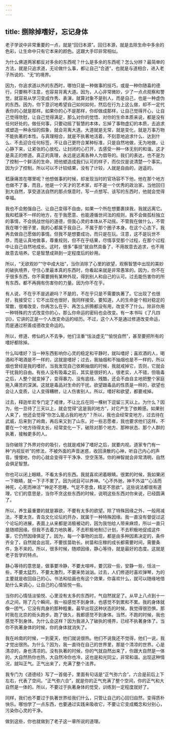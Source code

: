 ```yaml
---
---
---
```

title: 捌除掉嗜好，忘记身体
---




老子学说中非常重要的一点，就是“回归本源”。回归本源，就是去除生命中多余的色彩，让生命中只有它本来的颜色。这跟大手印非常相似。

为什么佛道两家都反对多余的东西呢？什么是多余的东西呢？怎么分辨？最简单的方法，就是只追求道，无论做什么事，都让自己“合道”，也就是与道相合，进入老子所说的、“无”的境界。

因为，你追求道以外的东西时，哪怕只是一种做事的技巧，或是一种你随喜的德行，只要稍不注意，也容易背离大道。因为，人心非常微妙，少了一点点观察和警觉，就容易从学习变成作秀、表演，就算对象不是别人，而是自己，也是一种虚伪的东西。因为，你下意识地希望自己如何如何，然后在行为上这么做，却不一定代表你的心就是那样。如果你的心不是那样，你却做成那样，让自己觉得开心，让自己觉得欣慰，让自己觉得满足，那么对你的觉悟、对你的生命本质来说，都是没有任何好处的。做任何事，只要动摇了智慧的本体，忘掉了事物虚幻的本质，去追求或塑造一种永恒的假象，就会背离大道。大道就是无常，就是变化，就是万事万物不能执著的本性。与真理相合，就是不执著地活着，不刻意地追求什么、达到什么、不去迎合任何标签，不让自己更符合某种标准，只是自然地做，无为地做，让心静下来，让紧张的心放松，让封闭的心打开，去感受一种一体无别的和谐。这才是真正的修道。真正的真理，永远是远离各种人为倡导的。我们的表达，也不是为了控制一个鲜活的生命，把他塑造成我们认可的样子，而仅仅是说清楚一个事实。因为少了控制，所以可以不计较结果，没有了计较，人就是自由的，逍遥的。

嵇康痛苦在哪里呢？他想做事的时候，却发现当时的官场容不下他，他在那个地方也做不了事，而且，他是一个天才的艺术家，却不是一个优秀的政治家。当他回归到大自然，享受道法自然的那点惬意时，写一点想写、该写的东西时，他就会觉得幸福。

我也不会勉强自己、让自己变得不自由，如果一个所在想要裹挟我，我就远离它。我和嵇康不一样的地方，在于我愿意、也能遵循世间法的规则，我不会做孤标独立的事情，不会挑战世俗的道德，但我心灵的本体从不动摇。不管我在做什么，不管我在哪个圈子里，我的心都属于我自己，不属于那个圈子本身。在这个心态下，我再去做自己愿做的事情。但我不是想要成功，而只是在玩。注意，这不是玩世不恭，而是认真地做事，尊重规则，但不在乎结果，尽情享受那个过程，在那个过程中让自己自然地成长。这时，很多“事技”就自然具备了，不用故意去追求，也不用故意去培养。它是智慧成熟到一定程度后的妙用。

所以，“无欲观妙”“守中成大拙”，当你消除了心里的欲望，观察智慧中出现的美妙的破执境界，守住心里最本真的东西时，你看起来就是非常愚笨的。因为，你不在乎很多东西，你不需要拥有某种外现，得到别人和自己的认可。过去能伤害你的所有东西，都不再拥有伤害你的力量。因为你不在乎。

有人说，不在乎不是逃避吗？不是的，不在乎只是不需要执著了。它出现了也很好，我接受它；它不出现也很好，我同样接受。要知道，人的生命是个相对稳定的常数，很难改变，你再怎么在乎、再怎么折腾都没有用，改变不了什么。除非你用一种特殊的方式改变你的心，那么你命运的密码也会改变。有一本书叫《了凡四训》，它讲的正是一个人改变命运的经历。不过，这个人不是通过修道改变命运，而是通过积善成德改变命运的。

所以，修道、修仙的人不去争，他们注重“恬淡虚无”“愉悦自然”，甚至要把所有的嗜好都除掉。

什么叫嗜好？当一种东西影响你心灵的稳定和平静时，就叫嗜好；喜欢酒的人，喝酒和不喝酒是不一样的，这就是嗜好；过去，我抽烟和不抽烟也是不一样的，所以烟也曾经是我的嗜好。当我发现自己依赖抽烟的时候，我就戒掉它，否则，它就会干扰我的自由。有些人没有吸毒之前，其实是很好的人，很老实，人不错，但吸毒之后，人整个就变掉了，变得暴力、没有底线、残酷，还会不由自主地把整个家庭拖入痛苦的深渊。这就是毒品对生命的干扰。欲望跟毒品的性质是一样的，欲望也会让人变质，让人变得糟糕，让人伤害别人。所以，嗜好和欲望，都要戒掉。

过去，释迦牟尼专门定了戒律，不让比丘在同一棵树下逗留三天以上。为什么？因为，他一旦待了三天以上，就会觉得“这是我的地方”，对它产生了依赖感。如果别人来了，他还会觉得“你怎么能占我的地方”？所以，我也会经常变地方，过去待在武威，后来到了岭南，再后来又到了山东。对一些志愿者，我也要求他们这样。不要在一个地方待得太长，经常变化一下，破除对那个地方、那种状态、那个人群的执著，接触更多的人。

当你破除了外界对你的吸引，也就是戒掉了嗜好之后，就要内视。道家专门有一种“内视反听”的修法，不被外面的声音迷惑，收回涣散的心神，听自己内心的声音。慢慢地，你的心就会变得干干净净、空空荡荡，你的神智就会非常清明，自然会俱足智慧。

你也可以闭上眼睛，不看太多的东西。我就喜欢闭着眼睛。很累的时候，我如果闭一下眼睛，就一下子不累了。因为闭目可以养神。“心不外驰，神不外溢”“心活而神死，心死而神活”“神足不思睡，气足不思食，精足不思欲”。这些说法都很有道理，它们的意思是，当你不贪这些东西的时候，说明这些东西对你来说，已经圆满了。

所以，养生最重要的就是寡欲，不要有太多的欲望。除了特殊因缘之外，一般用减法，不要太贪。青岛文化论坛的开办，就属于一种特殊因缘。我一直没有督促过这个论坛的进展，表面上从来都是消极被动的，因为我怕给人带来麻烦，所以一直只是随顺因缘。但我不去着力地执著，不去积极地制订计划，不去积极地促成这件事，它仍然因缘俱足了。因为，每一个事物的出现，都是由多种因素决定的，条件齐全了，自然就会出现，不要拔苗助长。树苗和庄稼的成长都需要时间，需要条件，急不来的。所以，很多时候，随顺因缘，静心等待，就是最好的态度。这就是老子哲学的特点。

静心等待的意思是，做事要冷静，不要太喧哗，要沉寂一些，安静一些，恬淡一些，不要太猛烈，不要太激烈，不要来势汹汹。过去，人们修道时喜欢弹琴，为的主要就是收回自己的心。书法和绘画也有这个效果，你喜欢什么，就可以随缘地借助什么来调心，让自己的心情愉悦一些。

当你的心情恬淡愉悦、心里没有太多的东西时，气自然就足了。从早上八点到十一点之间，除了几个瞬间，我一般感觉不到身体，也感觉不到累和不累。我的身体就像一团气，它没有肉身的那种粗重。最早出现这种状态的时候，我觉得很恐惧，那时我在北京的街头跑步。跑了很久，我都感觉不到身体。当然，不跑的时候，我也感觉不到身体。为什么会这样？因为我进入了破执的境界，已经不执著身体了。当你不执著身体的时候，你的身体就消失了。

我在岭南的时候，一到夏天，他们就说很热。他们不说我还不觉得，他们一说，我才觉出很热。为什么？因为，我一直待在自己的世界里，那是个清凉的世界。心是清凉的，身也清凉的。没有执著的时候，你的气就自然出来了，你跟大自然是一体的，大自然热你也热，大自然冷你也冷，这也是和光同尘，非常和谐。出现这种情况，就叫正气。正气出来了，充满了整个法界。

我专门为《道德经》写了一首偈子，里面有句话是“正气弥六合”。六合是前后上下左右，代表了空间。“正气弥六合”，就是你的正气充满了整个空间，你的正气和大自然是一体的。所以，不要过于执著身体的觉受，训练到一定程度就好了。

同样，我们也不要过于执著世界给我们什么，只管让自己的心回归自然，变得质朴快乐。哪怕学了一点东西，也要通过实践来吸收它，不要让它变成概念和分别心，污染你心灵的干净。

做到这些，你也就做到了老子这一章所说的道理。
